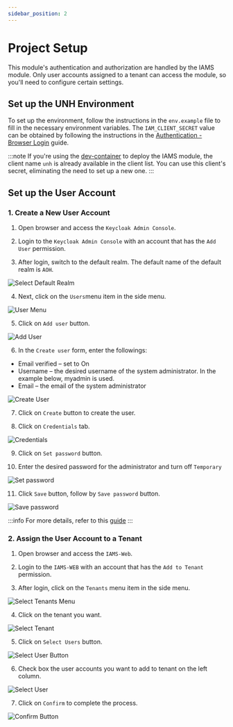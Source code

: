 ```yaml
---
sidebar_position: 2
---
```


# Project Setup

This module's authentication and authorization are handled by the IAMS module. Only user accounts assigned to a tenant can access the module, so you'll need to configure certain settings.

## Set up the UNH Environment
To set up the environment, follow the instructions in the `env.example` file to fill in the necessary environment variables. The `IAM_CLIENT_SECRET` value can be obtained by following the instructions in the [Authentication - Browser Login](/docs/modules/iams/development/authentication/browser-login.mdx#configuration) guide.

:::note
If you're using the [dev-container](/docs/modules/get-started/local-development.mdx) to deploy the IAMS module, the client name `unh` is already available in the client list. You can use this client's secret, eliminating the need to set up a new one.
:::

## Set up the User Account
### 1. Create a New User Account
1. Open browser and access the `Keycloak Admin Console`.

2. Login to the `Keycloak Admin Console` with an account that has the `Add User` permission.

3. After login, switch to the default realm. The default name of the default realm is `AOH`.

![Select Default Realm](/img/modules/iams/select-realm.png)

4. Next, click on the `Users`menu item in the side menu.

![User Menu](/img/modules/iams/users-menu.png)

5. Click on `Add user` button.

![Add User](/img/modules/iams/add-user.png)

6. In the `Create user` form, enter the followings:

-   Email verified – set to On
-   Username – the desired username of the system administrator. In the example below, myadmin is used.
-   Email – the email of the system administrator

![Create User](/img/modules/iams/create-user.png)

7. Click on `Create` button to create the user.

8. Click on `Credentials` tab.

![Credentials](/img/modules/iams/credentials.png)

9. Click on `Set password` button.

10. Enter the desired password for the administrator and turn off `Temporary`

![Set password](/img/modules/iams/set-password.png)

11. Click `Save` button, follow by `Save password` button.

![Save password](/img/modules/iams/save-password.png)

:::info
For more details, refer to this [guide](/docs/modules/iams/configuration/manual-keycloak-realm-setup/setup-system-admin-account.md)
:::

### 2. Assign the User Account to a Tenant
1. Open browser and access the `IAMS-Web`.

2. Login to the `IAMS-WEB` with an account that has the `Add to Tenant` permission.
   
3. After login, click on the `Tenants` menu item in the side menu.

![Select Tenants Menu](/img/modules/unh/web/tenants-menu.png)

4. Click on the tenant you want.

![Select Tenant](/img/modules/unh/web/tenant-list.png)

5. Click on `Select Users` button.

![Select User Button](/img/modules/unh/web/select-user-button.png)

6. Check box the user accounts you want to add to tenant on the left column.

![Select User](/img/modules/unh/web/select-user.png)

7. Click on `Confirm` to complete the process.

![Confirm Button](/img/modules/unh/web/confirm-button.png)